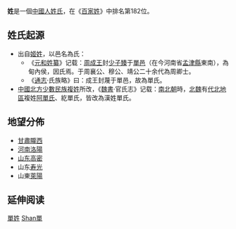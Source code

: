 {{姓氏
|姓氏=单
|繁體=單
|簡體=单
|拼音=Shàn
|注音=ㄕㄢˋ
|中国大陆=Shan
|南京官話=shang<sup>4</sup>
|台湾=Shan
|港府=Sin
|澳门=Sin
|新加坡=
|马来西亚=
|越南=Thiện
|韩国=
|反切=
|同音字=善
|堂号=
|郡望=[[南阳郡|南阳郡]]
}}

'''{{ruby-py|單|-{zh-cn:shàn;zh-tw:ㄕㄢˋ;zh-hk:sin<sup>6</sup>}-}}姓'''是一個[[中國人|中國人]][[姓氏|姓氏]]，在《[[百家姓|百家姓]]》中排名第182位。

== 姓氏起源 ==
*出自[[姬姓|姬姓]]，以邑名為氏：
**《[[元和姓纂|元和姓纂]]》记载：[[周成王|周成王]]封[[单伯臻|少子臻]]于[[单国|單邑]]（在今河南省[[孟津縣|孟津縣]]東南），為甸內侯，因氏焉。于周襄公、穆公、靖公二十余代為周卿士。
**《[[通志|通志]]·氏族略》曰：成王封蔑于單邑，故為單氏。
*[[中國北方|中國北方]][[少數民族|少數民族]][[複姓|複姓]]所改，《[[魏書|魏書]]·官氏志》记载：[[南北朝|南北朝]]時，[[北魏|北魏]]有[[代北地區|代北地區]]複姓[[阿單氏|阿單氏]]、紇單氏，皆改為漢姓單氏。

== 地望分佈 ==
*[[甘肅|甘肅]][[隴西|隴西]]
*[[河南|河南]][[洛陽|洛陽]]
*[[山东|山东]][[高密|高密]]
*山东[[寿光|寿光]]
*山東[[萊陽|萊陽]]

== 延伸阅读 ==
{{Wikisource further reading}}

{{姓氏小作品}}
[[Category:單姓|]]
[[Category:漢姓|Shan單]]